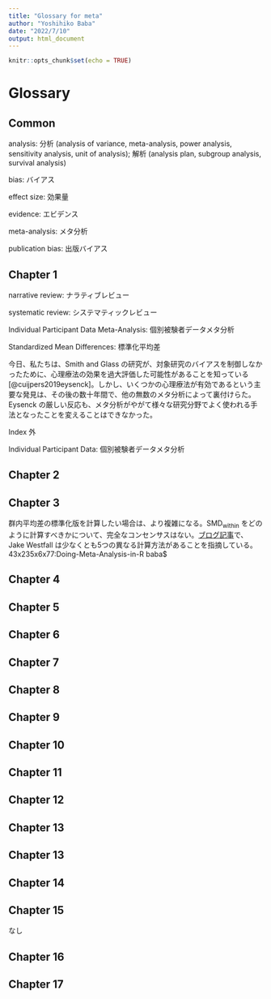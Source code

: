 ```yaml
---
title: "Glossary for meta"
author: "Yoshihiko Baba"
date: "2022/7/10"
output: html_document
---
```


```r
knitr::opts_chunk$set(echo = TRUE)
```

# Glossary {-}

## Common

analysis: 分析 (analysis of variance, meta-analysis, power analysis, sensitivity analysis, unit of analysis); 解析 (analysis plan, subgroup analysis, survival analysis)

bias: バイアス

effect size: 効果量

evidence: エビデンス

meta-analysis: メタ分析

publication bias: 出版バイアス


## Chapter 1

narrative review: ナラティブレビュー

systematic review: システマティックレビュー

Individual Participant Data Meta-Analysis: 個別被験者データメタ分析

Standardized Mean Differences: 標準化平均差

\index{Review, Systematic}\index{レビュー, システマティック}
\index{Review, Narrative}\index{レビュー, ナラティブ}


\index{Standardized Mean Difference}\index{標準化平均差}
\index{Random-Effects Model}\index{ランダム効果モデル}
\index{History of Meta-Analysis}
今日、私たちは、Smith and Glass の研究が、対象研究のバイアス\index{バイアス}を制御しなかったために、心理療法の効果を過大評価した可能性があることを知っている [@cuijpers2019eysenck]。しかし、いくつかの心理療法が有効であるという主要な発見は、その後の数十年間で、他の無数のメタ分析によって裏付けらた。Eysenck の厳しい反応も、メタ分析がやがて様々な研究分野でよく使われる手法となったことを変えることはできなかった。
\index{Cochrane}\index{コクラン}
\index{Cochrane, Risk of Bias Tool}
\index{Cochrane, Handbook}
\index{Campbell Collaboration}
\index{"Apples and Oranges" Problem}\index{「りんごとオレンジ」問題}
\index{"Garbage In, Garbage Out" Problem}
\index{"File Drawer" Problem}
\index{"Researcher Agenda" Problem}
\index{Study Search}
\index{Research Question}
\index{PICO}
\index{PRISMA Statement}\index{PRISMA 声明}
\index{MARS Statement}\index{MARS 声明}
\index{Cochrane, Handbook}
\index{WEIRD Populations}
\index{"File Drawer" Problem}
\index{Analysis Plan}\index{解析計画}
\index{Preregistration}
\index{Random-Effects Model}\index{ランダム効果モデル}
\index{Power Analysis}\index{検出力分析}
\index{Subgroup Analysis}\index{サブグループ解析}
\index{Meta-Regression}\index{メタ回帰}
\index{Open Science Framework (OSF)}
\index{Preprint}
\index{Protocol}\index{プロトコル}
\index{PRISMA Statement}\index{PRISMA 声明}
\index{Study Search}
\index{PRISMA Statement}\index{PRISMA 声明}
\index{Campbell Collaboration}
\index{Risk of Bias}
\index{Cochrane, Risk of Bias Tool}
\index{Risk of Bias}\index{バイアスリスク}
\index{Cochrane, ROBINS-I Tool}

Index 外

Individual Participant Data: 個別被験者データメタ分析

## Chapter 2

\index{R Studio}
\index{Comprehensive _R_ Archive Network (CRAN)}
\index{Package, _R_ }
\index{Function, _R_ }
\index{Function Argument}
\index{tidyverse Package}
\index{meta Package}
\index{metafor Package}
\index{dmetar Package}
\index{Version, _R_ }
\index{Data Frame}
\index{openxlsx Package}
\index{Pipe, _R_ }

## Chapter 3

\index{Mean, Arithmetic}\index{平均, 算術}
\index{Correlation}\index{相関}
\index{Standardized Mean Difference}\index{標準化平均差}
\index{Sampling Error}\index{サンプル誤差}
\index{Central Limit Theorem}\index{中心極限定理}
\index{Mean, Arithmetic}\index{平均, 算術}
\index{Proportion}\index{割合}
\index{Odds}\index{オッズ}
\index{Logit-Transformation}\index{Logit-変換}
\index{Logarithm, Natural}\index{対数, 自然}
\index{Correlation}\index{相関}
\index{History of Meta-Analysis}\index{メタ分析の歴史}
\index{Fisher's \textit{z}}
\index{History of Meta-Analysis}\index{メタ分析の歴史}
\index{Correlation}\index{相関}
\index{Correlation, Point-Biserial}\index{相関, 点双列}
\index{Standardized Mean Difference}\index{標準化平均差}
\index{Pooled Standard Deviation}
\index{Standardized Mean Difference}\index{標準化平均差}
\index{Cohen's \textit{d}}
\index{esc Package}
\index{Hedges' \textit{g}}
\index{Standardized Mean Difference}\index{標準化平均差}
群内平均差の標準化版を計算したい場合は、より複雑になる。$\text{SMD}_{\text{within}}$ をどのように計算すべきかについて、完全なコンセンサスはない。[ブログ記事](http://jakewestfall.org/blog/index.php/2016/03/25/five-different-cohens-d-statistics-for-within-subject-designs/)で、Jake Westfall は少なくとも5つの異なる計算方法があることを指摘している。
\index{Risk Ratio}\index{リスク比}
\index{Log-Risk Ratio}\index{対数リスク比}
\index{Zero Cell Problem}\index{ゼロセル問題}
\index{Continuity Correction}\index{連続性補正}
\index{Mantel-Haenszel Method}\index{Mantel-Haenszel 法}\index{Mantel-Haenszel 法}
\index{Odds Ratio}\index{オッズ比}
\index{Odds}\index{オッズ}
\index{Log-Odds Ratio}\index{対数オッズ比}
\index{Zero Cell Problem}\index{ゼロセル問題}
\index{Risk Ratio}\index{リスク比}
\index{Incidence Rate Ratio}\index{発生率比}
\index{Person-Time}\index{人-時間}\index{人-時間}
\index{Survival Analysis}\index{生存解析}
\index{Odds Ratio}\index{オッズ比}
\index{Censoring}
\index{Person-Time}\index{人-時間}\index{人-時間}
\index{Log-Incidence Rate Ratio}\index{対数発生率比}
\index{Hedges' \textit{g}}
\index{Standardized Mean Difference}\index{標準化平均差}
\index{esc Package}
\index{Unreliability Correction}
\index{Attenuation}\index{減衰}
\index{Hedges' \textit{g}}
\index{Fisher's \textit{z}}
\index{Range Restriction Correction}\index{範囲制限の補正}
\index{Hedges' \textit{g}}
\index{Fisher's \textit{z}}
\index{Psychometric Meta-Analysis}\index{計量心理学的メタアナリシス}
\index{Analysis of Variance}\index{分散分析}
\index{Unit-of-Analysis Problem}\index{分析単位問題}\index{分析単位問題}
\index{Double-Counting}\index{二重カウント}
\index{Multilevel Meta-Analysis}\index{マルチレベルメタ分析}
43x235x6x77:Doing-Meta-Analysis-in-R baba$ 



## Chapter 4

\index{meta Package}
\index{Fixed-Effect}\index{固定効果モデル}
\index{Random-Effects Model}\index{ランダム効果モデル}
\index{Fixed-Effect}\index{固定効果モデル}
\index{Sampling Error}\index{サンプル誤差}
\index{Weight}\index{重み}
\index{Inverse-Variance Weighting}\index{逆分散重み付け}
\index{Mantel-Haenszel Method}\index{Mantel-Haenszel 法}
\index{Peto 法}\index{Peto Method}
\index{dmetar Package}
\index{esc Package}
\index{Standardized Mean Difference}\index{標準化平均差}
\index{Hedges' \textit{g}}
\index{Random-Effects Model}\index{ランダム効果モデル}
\index{Heterogeneity}\index{異質性}
\index{Sampling Error}\index{サンプル誤差}
\index{Exchangeability Assumption}
\index{Heterogeneity}\index{異質性}
\index{Weight}\index{重み}
\index{Inverse-Variance Weighting}\index{逆分散重み付け}
\index{DerSimonian-Laird Estimator}\index{DerSimonian-Laird 推定法}
\index{Restricted Maximum Likelihood Estimator}\index{制限付き最尤推定}
\index{Maximum Likelihood}
\index{Sidik-Jonkman Estimator}
\index{Review Manager (RevMan)}
\index{Comprehensive Meta-Analysis (CMA)}
\index{Paule-Mandel Estimator}
\index{metafor Package}
\index{Sidik-Jonkman Estimator}
\index{Restricted Maximum Likelihood Estimator}\index{制限付き最尤推定}
\index{Knapp-Hartung Adjustment}\index{Knapp-Hartung 調整法}
\index{Wald 型検定}
\index{t-Distribution}\index{t-分布}
\index{Heterogeneity}\index{異質性}
\index{meta Package}
\index{Function Argument}
\index{Position Matching}
\index{Documentation, _R_}
\index{Hedges' \textit{g}}
\index{Standardized Mean Difference}\index{標準化平均差}
\index{dmetar Package}
\index{Weight}\index{重み}
\index{Fixed-Effect}\index{固定効果モデル}
\index{Standardized Mean Difference}\index{標準化平均差}
\index{Glass' Delta}
\index{Knapp-Hartung Adjustment}\index{Knapp-Hartung 調整法}
\index{Risk Ratio}\index{リスク比}
\index{Odds Ratio}\index{オッズ比}
\index{Inverse-Variance Weighting}\index{逆分散重み付け}
\index{Sparse Data}
\index{Mantel-Haenszel Method}\index{Mantel-Haenszel 法}
\index{Peto 法}\index{Peto Method}
\index{Peto Odds Ratio}
\index{Continuity Correction}
\index{Zero Cell Problem}
\index{dmetar Package}
\index{Paule-Mandel Estimator}
\index{Mantel-Haenszel Method}\index{Mantel-Haenszel 法}
\index{Exponentiation}
\index{Logarithm, Natural}
\index{Incidence Rate Ratio}
\index{Person-Time}\index{人-時間}
\index{Inverse-Variance Weighting}\index{逆分散重み付け}
\index{Mantel-Haenszel Method}\index{Mantel-Haenszel 法}
\index{Paule-Mandel Estimator}
\index{Correlation}\index{相関}
\index{Fisher's \textit{z}}
\index{dmetar Package}
\index{Restricted Maximum Likelihood Estimator}\index{制限付き最尤推定}
\index{Mean, Arithmetic}
\index{dmetar Package}
\index{Proportion}
\index{Logit-Transformation}
\index{Mixed-Effects Model}\index{混合効果モデル}
\index{Maximum Likelihood}
\index{dmetar Package}

## Chapter 5

\index{Heterogeneity}\index{異質性}
\index{Random-Effects Model}\index{ランダム効果モデル}
\index{Cochran's \textit{Q}}
\index{Inverse-Variance Weighting}\index{逆分散重み付け}
\index{Sampling Error}\index{サンプル誤差}
\index{Cochran's \textit{Q}}
\index{meta Package}
\index{DerSimonian-Laird Estimator}\index{DerSimonian-Laird 推定法}
\index{I$^2$, Higgins \& Thompson's}
\index{I$^2$, Higgins \& Thompson's}
\index{Sampling Error}\index{サンプル誤差}
\index{I$^2$, Higgins \& Thompson's}
\index{Heterogeneity}\index{異質性}
\index{Prediction Interval}
\index{Cochran's \textit{Q}}
\index{I$^2$, Higgins \& Thompson's}
\index{Outlier}\index{外れ値}
\index{Influential Case}
\index{dmetar Package}
\index{Weight}\index{重み}
\index{I$^2$, Higgins \& Thompson's}
\index{Influential Case}
\index{Leave-One-Out Method}
\index{dmetar Package}
\index{Leave-One-Out Method}
\index{Sampling Error}\index{サンプル誤差}
\index{Cook's Distance}
\index{Cochran's \textit{Q}}
\index{Leave-One-Out Method}
\index{Forest Plot}\index{フォレストプロット}
\index{metafor Package}
\index{Machine Learning}
\index{dmetar Package}
\index{Gaussian Mixture Model}
\index{DBSCAN}
\index{K-Means}
\index{Cook's Distance}
\index{Weight}\index{重み}

## Chapter 6

\index{Forest Plot}\index{フォレストプロット}
\index{meta Package}
\index{Logarithm, Natural}
\index{Risk of Bias}
\index{Review Manager (RevMan)}
\index{Drapery Plot}
\index{P-Value}\index{P-値}

## Chapter 7

\index{Outlier}\index{外れ値}
\index{Influential Case}
\index{Heterogeneity}\index{異質性}
\index{Subgroup Analysis}\index{サブグループ解析}
\index{Moderator Analysis}
\index{Fixed-Effects (Plural) Model}
\index{Random-Effects Model}\index{ランダム効果モデル}
\index{Heterogeneity}\index{異質性}
\index{Cochran's \textit{Q}}
\index{Fixed-Effects (Plural) Model}
\index{Random-Effects Model}\index{ランダム効果モデル}
\index{Mixed-Effects Model}\index{混合効果モデル}
\index{Meta-Regression}\index{メタ回帰}
\index{Multilevel Meta-Analysis}
\index{Power}\index{検出力}
\index{Ecological Bias}
\index{meta Package}

## Chapter 8

\index{Subgroup Analysis}\index{サブグループ解析}
\index{Meta-Regression}\index{メタ回帰}
\index{Sampling Error}\index{サンプル誤差}
\index{Mixed-Effects Model}\index{混合効果モデル}
\index{Random-Effects Model}\index{ランダム効果モデル}
\index{Fixed-Effect}\index{固定効果モデル}
\index{Mixed-Effects Model}\index{混合効果モデル}
\index{Dummy Variable}
\index{Weight}\index{重み}
\index{Ordinary Least Squares (OLS)}
\index{Weighted Least Squares (WLS)}
\index{Wald 型検定}
\index{I$^2$, Higgins \& Thompson's}
\index{Bubble Plot}
\index{Risk of Bias}
\index{Risk of Bias}
\index{Interaction (Regression)}
\index{Overfitting}
\index{Ordinary Least Squares (OLS)}
\index{Maximum Likelihood}
\index{Parsimony}
\index{Analysis Plan}\index{解析計画}
\index{Permutation}
\index{Multi-Collinearity}\index{多重共線性}
\index{Overfitting}
\index{Step-Wise Regression}
\index{Multi-Model Inference}
\index{meta Package}
\index{metafor Package}
\index{dmetar Package}
\index{Multi-Collinearity}\index{多重共線性}
\index{PerformanceAnalytics Package}
\index{metafor Package}
\index{Analysis of Variance}\index{分散分析}
\index{Maximum Likelihood}
\index{Restricted Maximum Likelihood Estimator}\index{制限付き最尤推定}
\index{Likelihood Ratio Test}
\index{Akaike's Information Criterion}
\index{Interaction (Regression)}
\index{Permutation}
\index{Multi-Model Inference}
\index{Akaike's Information Criterion}

## Chapter 9

\index{Publication Bias}\index{出版バイアス}
\index{File Drawer Problem}
\index{Reporting Bias}\index{報告バイアス}
\index{Citation Bias}
\index{Time-Lag Bias}
\index{Multiple Publication Bias}
\index{Language Bias}
\index{Outcome Reporting Bias}
\index{Questionable Research Practice (QRP)}
\index{P-Hacking}
\index{HARKing}
\index{Study Search}
\index{Open Science Framework (OSF)}
\index{Small-Study Effect}
\index{File Drawer Problem}
\index{Funnel Plot}\index{ファンネルプロット}
\index{Fidelity, Treatment}
\index{Egger's Test}
\index{tidyverse Package}
\index{Standardized Mean Difference}\index{標準化平均差}
\index{Peter's Test}
\index{Weighted Least Squares (WLS)}
\index{Trim and Fill Method}
\index{PET-PEESE}
\index{Standardized Mean Difference}\index{標準化平均差}
\index{Limit}
\index{Standardized Mean Difference}\index{標準化平均差}
\index{Limit}
\index{metasens Package}
\index{Funnel Plot}\index{ファンネルプロット}
\index{P-Curve}\index{P-曲線}
\index{P-Value}\index{P-値}
\index{P-Hacking}
\index{Questionable Research Practice (QRP)}
\index{Small-Study Effect}
\index{Trim and Fill Method}
\index{Power}\index{検出力}
\index{Binomial Test}
\index{Fisher's Method}
\index{Stouffer's Method}
\index{History of Meta-Analysis}
\index{Power}\index{検出力}
\index{t-Distribution}\index{t-分布}
\index{P-Hacking}
\index{dmetar Package}
\index{Outlier}\index{外れ値}
\index{t-Distribution}\index{t-分布}
\index{Non-Centrality Parameter}
\index{Power}\index{検出力}
\index{Kolmogorov-Smirnov Test}
\index{Cohen's \textit{d}}
\index{Selection Model}
\index{Step Function}
\index{Weight}\index{重み}
\index{Step Function}
\index{Three-Parameter Selection Model}
\index{metafor Package}
\index{PET-PEESE}
\index{P-Curve}\index{P-曲線}
\index{Three-Parameter Selection Model}
\index{Outlier}\index{外れ値}
\index{Heterogeneity}\index{異質性}
\index{I$^2$, Higgins \& Thompson's}

## Chapter 10

\index{Multilevel Meta-Analysis}
\index{Sampling Error}\index{サンプル誤差}
\index{Random-Effects Model}\index{ランダム効果モデル}
\index{Unit-of-Analysis Problem}\index{分析単位問題}
\index{Cluster Effect}
\index{meta Package}
\index{metafor Package}
\index{dmetar Package}
\index{Fisher's \textit{z}}
\index{esc Package}
\index{I$^2$, Higgins \& Thompson's}
\index{dmetar Package}
\index{Occam's Razor}
\index{Analysis of Variance}\index{分散分析}
\index{Subgroup Analysis}\index{サブグループ解析}
\index{Moderator Analysis}

## Chapter 11

\index{Analysis of Variance}\index{分散分析}
\index{Subgroup Analysis}\index{サブグループ解析}
\index{Structural Equation Model}
\index{Multivariate Meta-Analysis}
\index{Factor Analysis}
\index{Path Diagram}
\index{Maximum Likelihood}
\index{Random-Effects Model}\index{ランダム効果モデル}
\index{Fixed-Effect}\index{固定効果モデル}
\index{metaSEM Package}
\index{Weighted Least Squares (WLS)}
\index{Multivariate Meta-Analysis}
\index{metaSEM Package}
\index{dmetar Package}
\index{Maximum Likelihood}
\index{Wald 型検定}
\index{Prediction Interval}
\index{Factor Analysis}
\index{Root Mean Square Error of Approximation (RMSEA)}
\index{Path Diagram}
\index{semPlot Package}

## Chapter 12

\index{Mixed-Treatment Comparison Meta-Analysis}
\index{Consistency}
\index{Graph Theory}\index{グラフ理論}
\index{Consistency}
\index{Transitivity Assumption}\index{推移性仮定}
\index{Consistency}
\index{Transitivity Assumption}\index{推移性仮定}
\index{Exchangeability Assumption}
\index{Node Splitting}
\index{Frequentist Statistics}\index{頻度主義統計学}
\index{Bayesian Hierarchical Model}
\index{netmeta Package}
\index{Frequentist Statistics}\index{頻度主義統計学}
\index{Graph Theory}\index{グラフ理論}
\index{Consistency}
\index{dmetar Package}
\index{Consistency}
\index{Heterogeneity}\index{異質性}
\index{Cochran's \textit{Q}}
\index{Network Graph}
\index{dmetar Package}
\index{Mean Path Length}
\index{Minimal Parallelism}
\index{Surface Under the Cumulative Ranking (SUCRA) Score}
\index{P-Score}
\index{Forest Plot}\index{フォレストプロット}
\index{Consistency}
\index{Node Splitting}
\index{Funnel Plot}\index{ファンネルプロット}
\index{Bayes' Theorem}
\index{Frequentist Statistics}\index{頻度主義統計学}
\index{Conditional Probability}
\index{Posterior Distribution}
\index{Prior Distribution}
\index{Credible Interval}
\index{Credible Interval}
\index{Markov Chain Monte Carlo}
\index{Gibbs Sampler}
\index{Bayesian Hierarchical Model}
\index{Uninformative Prior}
\index{Prior Distribution}
\index{gemtc Package}
\index{Gibbs Sampler}
\index{JAGS}
\index{rjags Package}
\index{dmetar Package}
\index{Network Graph}
\index{Markov Chain Monte Carlo}
\index{Markov Chain Monte Carlo}
\index{Potential Scale Reduction Factor}
\index{Node Splitting}
\index{Consistency}
\index{Forest Plot}\index{フォレストプロット}
\index{SUCRA Score}
\index{dmetar Package}
\index{Meta-Regression}\index{メタ回帰}
\index{gemtc Package}
\index{Risk of Bias}
\index{Dummy Variable}
\index{Akaike's Information Criterion}
\index{WinBUGS}

## Chapter 13

\index{Analysis of Variance}\index{分散分析}
\index{Subgroup Analysis}\index{サブグループ解析}
\index{Structural Equation Model}
\index{Multivariate Meta-Analysis}
\index{Factor Analysis}
\index{Path Diagram}
\index{Maximum Likelihood}
\index{Random-Effects Model}\index{ランダム効果モデル}
\index{Fixed-Effect}\index{固定効果モデル}
\index{metaSEM Package}
\index{Weighted Least Squares (WLS)}
\index{Multivariate Meta-Analysis}
\index{metaSEM Package}
\index{dmetar Package}
\index{Maximum Likelihood}
\index{Wald 型検定}
\index{Prediction Interval}
\index{Factor Analysis}
\index{Root Mean Square Error of Approximation (RMSEA)}
\index{Path Diagram}
\index{semPlot Package}

## Chapter 13

\index{gemtc Package}
\index{Frequentist Statistics}\index{頻度主義統計学}
\index{Bayesian Hierarchical Model}
\index{Prior Distribution}
\index{Markov Chain Monte Carlo}
\index{Gibbs Sampler}
\index{brms Package}
\index{No-U-Turn Sampler (NUTS)}
\index{meta Package}
\index{metafor Package}
\index{Posterior Distribution}
\index{Uninformative Prior}
\index{Weakly Informative Prior}
\index{Standardized Mean Difference}\index{標準化平均差}
\index{extraDistr Package}
\index{brms Package}
\index{STAN}
\index{Generalized Additive Model}
\index{Markov Chain Monte Carlo}
\index{Potential Scale Reduction Factor}
\index{Credible Interval}
\index{Posterior Distribution}
\index{Empirical Cumulative Distribution Function (ECDF)}
\index{Forest Plot}\index{フォレストプロット}
\index{tidybayes Package}

## Chapter 14

\index{Power Analysis}\index{検出力分析}
\index{Potential Scale Reduction Factor}
\index{Cochrane}
\index{Power}\index{検出力} 
\index{Power Approach Paradox}
\index{Fixed-Effect}\index{固定効果モデル}
\index{Cumulative Distribution Function (CDF)}
\index{dmetar Package}
\index{Random-Effects Model}\index{ランダム効果モデル}
\index{Subgroup Analysis}\index{サブグループ解析}

## Chapter 15

なし

## Chapter 16

\index{Markdown, _R_}
\index{Open Science Framework (OSF)}
\index{Project, _R_}
\index{Markdown, _R_}
\index{Open Science Framework (OSF)}
\index{Preregistration}

## Chapter 17

\index{meta Package}
\index{esc Package}
\index{Mean, Arithmetic}
\index{Standardized Mean Difference}\index{標準化平均差}
\index{Hedges' \textit{g}}
\index{Correlation}\index{相関}
\index{Correlation}\index{相関}
\index{Correlation, Point-Biserial}
\index{Analysis of Variance}\index{分散分析}
\index{Standardized Mean Difference}\index{標準化平均差}
\index{P-Value}\index{P-値}
\index{dmetar Package}
\index{Odds Ratio}\index{オッズ比}
\index{Number Needed To Treat}\index{治療必要例数}
\index{Area Under The Curve (AUC)}\index{曲線下面積}
\index{dmetar Package}
\index{Unit-of-Analysis Problem}\index{分析単位問題}

















